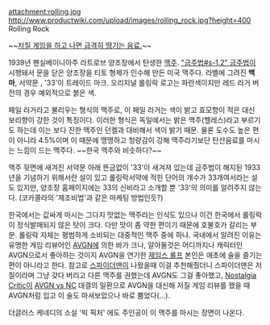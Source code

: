 attachment:rolling.jpg http://www.productwiki.com/upload/images/rolling_rock.jpg?height=400
Rolling Rock

~~[[AVGN|저질 게임을 하고 나면 급격히 땡기는 음료.]]~~

1939년 펜실베이니아주 라트로브 양조장에서 탄생한 [[맥주]]. [["금주법#s-1.2" 금주법]]이 시행돼서 문을 닫은 양조장을 티토 형제가 인수해 만든 미국 맥주다. 라벨에 그려진 '''백마''', 서약문 , '33'이 트레이드 마크. 오리지널 롤링락 로고는 파란색이지만 레드 라거 버전의 경우 예외적으로 붉은 색.

페일 라거라고 불리우는 형식의 맥주로, 이 페일 라거는 색이 밝고 효모향이 적은 대신 보리향이 강한 것이 특징이다. 이러한 형식은 독일에서는 밝은 맥주(헬레스)라고 부르기도 하는데 이는 보다 진한 맥주인 던켈과 대비해서 색이 밝기 때문. 물론 도수도 높은 편이 아니라 4.5%이며 이 때문에 맹맹하고 청량감이 강해 맥주라기보단 탄산음료를 마시는 느낌이 드는 맥주다. ~~한국 맥주와 비슷하다?~~

맥주 뒷면에 새겨진 서약문 아래 뜬금없이 '33'이 새겨져 있는데 금주법이 해지된 1933년을 기념하기 위해서란 설이 있고 롤링락서약에 적힌 단어의 개수가 33개여서라는 설도 있지만, 양조장 홈페이지에는 33의 신비라고 소개할 뿐 '33'의 의미를 알려주지 않는다. (코카콜라의 '제조비법'과 같은 마케팅 방법인듯?)

한국에서는 값싸게 마시는 그다지 맛없는 맥주라는 인식도 있으나 이건 한국에서 롤링락이 정식발매되지 않은 탓이 크다. 다만 맛이 좀 약한 편이기 때문에 호불호가 갈리는 부분. 롤링락 자체는 평범하게 소비되는 대중적인 맥주 중에 하나. 국내에서 알려진 이유는 유명한 게임 리뷰어인 [[AVGN]]에 의한 바가 크나, 알아둘것은 어디까지나 캐릭터인 AVGN으로서 좋아하는 것이지 AVGN을 연기한 [[제임스 롤프]] 본인은 애초에 술을 즐기는 편이 아니라고 한다. 참고로 [[스파이더맨]]이 나왔을때 이걸 추천해줬더니 스파이더맨은 저질이라며 그냥 갖다 버리고 다른 맥주를 권했는데 AVGN도 그걸 좋아했고, [[Nostalgia Critic]]이 [[AVGN vs NC]] 대결의 일환으로 AVGN을 대신해 저질 게임 리뷰를 했을 때 AVGN처럼 입고 이 술도 마셔보았으나 바로 뿜었다(...).

더글러스 케네디의 소설 '빅 픽처' 에도 주인공이 이 맥주를 마시는 장면이 나온다.
